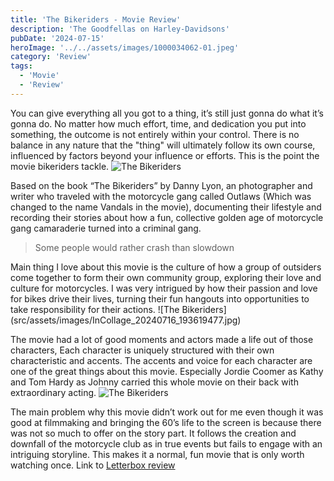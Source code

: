 ```yaml
---
title: 'The Bikeriders - Movie Review'
description: 'The Goodfellas on Harley-Davidsons'
pubDate: '2024-07-15'
heroImage: '../../assets/images/1000034062-01.jpeg'
category: 'Review'
tags:
  - 'Movie'
  - 'Review'
---
```


You can give everything all you got to a thing, it’s still just gonna do what it’s gonna do. No matter how much effort, time, and dedication you put into something, the outcome is not entirely within your control. There is no balance in any nature that the "thing" will ultimately follow its own course, influenced by factors beyond your influence or efforts. This is the point the movie bikeriders tackle.
![The Bikeriders](src/assets/images/NYC32748-min-768x1148.jpg)

Based on the book “The Bikeriders” by Danny Lyon, an photographer and writer who traveled with the motorcycle gang called Outlaws (Which was changed to the name Vandals in the movie), documenting their lifestyle and recording their stories about how a fun, collective golden age of motorcycle gang camaraderie turned into a criminal gang.

<blockquote
	style={{
		fontFamily: 'Open Sans, sans-serif ',
		color: '#6495ED',
		borderLeft: '4px solid #ddd',
		paddingLeft: '16px',
		margin: '1.5em 10px'
	}}
>
	Some people would rather crash than slowdown
</blockquote>
Main thing I love about this movie is the culture of how a group of outsiders come together to form their
own community group, exploring their love and culture for motorcycles. I was very intrigued by how their
passion and love for bikes drive their lives, turning their fun hangouts into opportunities to take responsibility
for their actions. ![The Bikeriders](src/assets/images/InCollage_20240716_193619477.jpg)

The movie had a lot of good moments and actors made a life out of those characters, Each character is uniquely structured with their own characteristic and accents. The accents and voice for each character are one of the great things about this movie. Especially Jordie Coomer as Kathy and Tom Hardy as Johnny carried this whole movie on their back with extraordinary acting.
![The Bikeriders](src/assets/images/InCollage_20240716_193917797.jpg)

The main problem why this movie didn’t work out for me even though it was good at filmmaking and bringing the 60’s life to the screen is because there was not so much to offer on the story part. It follows the creation and downfall of the motorcycle club as in true events but fails to engage with an intriguing storyline. This makes it a normal, fun movie that is only worth watching once.
Link to [Letterbox review](https://boxd.it/C6Ym)
